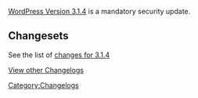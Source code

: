 [[Version_3.1.3|WordPress Version 3.1.4]] is a mandatory security update.

==Changesets==

See the list of [http://core.trac.wordpress.org/log/branches/3.1/?action=stop_on_copy&mode=stop_on_copy&rev=18377&stop_rev=18043 changes for 3.1.4]


[[WordPress Versions|View other Changelogs]]

[[Category:Changelogs]]